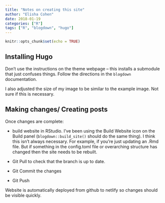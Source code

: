 ```yaml
---
title: "Notes on creating this site"
author: "Elisha Cohen"
date: 2018-01-19
categories: ["R"]
tags: ["R", "blogdown", "hugo"]
---
```


```r
knitr::opts_chunk$set(echo = TRUE)
```

## Installing Hugo

Don't use the instructions on the theme webpage -- this installs a submodule that just confuses things. Follow the directions in the `blogdown` documentation.

I also adjusted the size of my image to be similar to the example image. Not sure if this is necessary.

## Making changes/ Creating posts

Once changes are complete:

  - build website in RStudio. I've been using the Build Website icon on the Build panel (`blogdown::build_site()` should do the same thing). I think this isn't always necessary. For example, if you're just updating an .Rmd file. But if something in the config.toml file or overarching structure has changed then the site needs to be rebuilt.
  
  - Git Pull to check that the branch is up to date.
  
  - Git Commit the changes
  
  - Git Push
  
Website is automatically deployed from github to netlify so changes should be visible quickly.